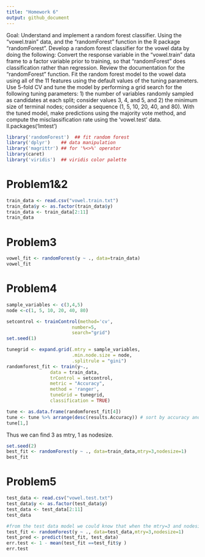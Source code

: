 ```yaml
---
title: "Homework 6"
output: github_document
---
```

Goal: Understand and implement a random forest classifier.
Using the “vowel.train” data, and the “randomForest” function in the R package “randomForest”. Develop a random forest classifier for the vowel data by doing the following:
Convert the response variable in the “vowel.train” data frame to a factor variable prior to training, so that “randomForest” does classification rather than regression.
Review the documentation for the “randomForest” function.
Fit the random forest model to the vowel data using all of the 11 features using the default values of the tuning parameters.
Use 5-fold CV and tune the model by performing a grid search for the following tuning parameters: 1) the number of variables randomly sampled as candidates at each split; consider values 3, 4, and 5, and 2) the minimum size of terminal nodes; consider a sequence (1, 5, 10, 20, 40, and 80).
With the tuned model, make predictions using the majority vote method, and compute the misclassification rate using the ‘vowel.test’ data.
ll.packages('lmtest')


```r
library('randomForest')  ## fit random forest
library('dplyr')    ## data manipulation
library('magrittr') ## for '%<>%' operator
library(caret)
library('viridis')  ## viridis color palette
```


# Problem1&2

```r
train_data <- read.csv("vowel.train.txt")
train_data$y <- as.factor(train_data$y)
train_data <- train_data[2:11]
train_data
```


# Problem3
```r
vowel_fit <- randomForest(y ~ ., data=train_data)
vowel_fit
```

# Problem4

```r
sample_variables <- c(3,4,5)
node <-c(1, 5, 10, 20, 40, 80)
```
```r
setcontrol <- trainControl(method='cv', 
                        number=5,
                        search="grid")
set.seed(1)
```

```r
tunegrid <- expand.grid(.mtry = sample_variables, 
                        .min.node.size = node, 
                        .splitrule = "gini")
randomforest_fit <- train(y~., 
                data = train_data, 
                trControl = setcontrol,
                metric = "Accuracy",
                method = 'ranger', 
                tuneGrid = tunegrid, 
                classification = TRUE)
```

```r
tune <- as.data.frame(randomforest_fit[4])
tune <- tune %>% arrange(desc(results.Accuracy)) # sort by accuracy and select the params with best accuracy
tune[1,]
```
Thus we can find 3 as mtry, 1 as nodesize. 
```r
set.seed(2)
best_fit <- randomForest(y ~ ., data=train_data,mtry=3,nodesize=1)
best_fit
```


# Problem5

```r
test_data <- read.csv("vowel.test.txt")
test_data$y <- as.factor(test_data$y)
test_data <- test_data[2:11]
test_data
```


```r
#from the test data model we could know that when the mtry=3 and nodesize=1, error is minimal
test_fit <- randomForest(y ~ ., data=test_data,mtry=3,nodesize=1)
test_pred <- predict(test_fit, test_data)
err.test <- 1 - mean(test_fit ==test_fit$y )
err.test
```

